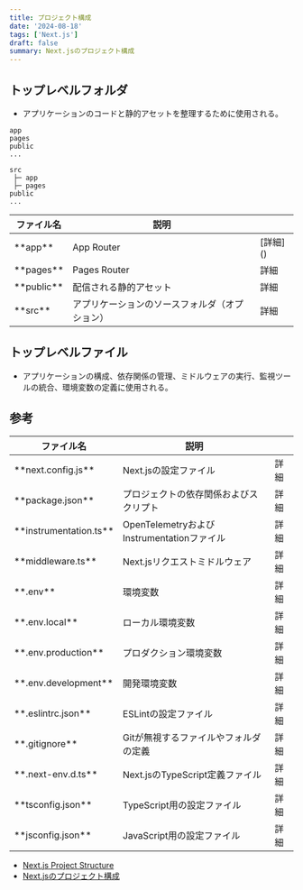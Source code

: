 ```yaml
---
title: プロジェクト構成
date: '2024-08-18'
tags: ['Next.js']
draft: false
summary: Next.jsのプロジェクト構成
---
```


## トップレベルフォルダ

- アプリケーションのコードと静的アセットを整理するために使用される。

```
app
pages
public
...
```

```
src
 ├─ app
 ├─ pages
public
...
```

<div class="w-full overflow-x-auto">
  <table style={{ margin: '0 0' }}>
    <thead>
      <tr>
        <th style={{ textAlign: 'left', width: '20%' }}>ファイル名</th>
        <th style={{ textAlign: 'left', width: '70%' }}>説明</th>
        <th style={{ textAlign: 'right', width: '10%' }}></th>
      </tr>
    </thead>
    <tbody>
      <tr>
        <td style={{ textAlign: 'left' }}>**app**</td>
        <td style={{ textAlign: 'left' }}>App Router</td>
        <td style={{ textAlign: 'center' }}>[詳細]()</td>
      </tr>
      <tr>
        <td style={{ textAlign: 'left' }}>**pages**</td>
        <td style={{ textAlign: 'left' }}>Pages Router</td>
        <td style={{ textAlign: 'center' }}>詳細</td>
      </tr>
      <tr>
        <td style={{ textAlign: 'left' }}>**public**</td>
        <td style={{ textAlign: 'left' }}>配信される静的アセット</td>
        <td style={{ textAlign: 'center' }}>詳細</td>
      </tr>
      <tr>
        <td style={{ textAlign: 'left' }}>**src**</td>
        <td style={{ textAlign: 'left' }}>アプリケーションのソースフォルダ（オプション）</td>
        <td style={{ textAlign: 'center' }}>詳細</td>
      </tr>
    </tbody>
  </table>
</div>

## トップレベルファイル

- アプリケーションの構成、依存関係の管理、ミドルウェアの実行、監視ツールの統合、環境変数の定義に使用される。

## 参考

<div class="w-full overflow-x-auto">
  <table style={{ margin: '0 0' }}>
    <thead>
      <tr>
        <th style={{ textAlign: 'left', width: '20%' }}>ファイル名</th>
        <th style={{ textAlign: 'left', width: '70%' }}>説明</th>
        <th style={{ textAlign: 'right', width: '10%' }}></th>
      </tr>
    </thead>
    <tbody>
      <tr>
        <td style={{ textAlign: 'left' }}>**next.config.js**</td>
        <td style={{ textAlign: 'left' }}>Next.jsの設定ファイル</td>
        <td style={{ textAlign: 'center' }}>詳細</td>
      </tr>
      <tr>
        <td style={{ textAlign: 'left' }}>**package.json**</td>
        <td style={{ textAlign: 'left' }}>プロジェクトの依存関係およびスクリプト</td>
        <td style={{ textAlign: 'center' }}>詳細</td>
      </tr>
      <tr>
        <td style={{ textAlign: 'left' }}>**instrumentation.ts**</td>
        <td style={{ textAlign: 'left' }}>OpenTelemetryおよびInstrumentationファイル</td>
        <td style={{ textAlign: 'center' }}>詳細</td>
      </tr>
      <tr>
        <td style={{ textAlign: 'left' }}>**middleware.ts**</td>
        <td style={{ textAlign: 'left' }}>Next.jsリクエストミドルウェア</td>
        <td style={{ textAlign: 'center' }}>詳細</td>
      </tr>
      <tr>
        <td style={{ textAlign: 'left' }}>**.env**</td>
        <td style={{ textAlign: 'left' }}>環境変数</td>
        <td style={{ textAlign: 'center' }}>詳細</td>
      </tr>
      <tr>
        <td style={{ textAlign: 'left' }}>**.env.local**</td>
        <td style={{ textAlign: 'left' }}>ローカル環境変数</td>
        <td style={{ textAlign: 'center' }}>詳細</td>
      </tr>
      <tr>
        <td style={{ textAlign: 'left' }}>**.env.production**</td>
        <td style={{ textAlign: 'left' }}>プロダクション環境変数</td>
        <td style={{ textAlign: 'center' }}>詳細</td>
      </tr>
      <tr>
        <td style={{ textAlign: 'left' }}>**.env.development**</td>
        <td style={{ textAlign: 'left' }}>開発環境変数</td>
        <td style={{ textAlign: 'center' }}>詳細</td>
      </tr>
      <tr>
        <td style={{ textAlign: 'left' }}>**.eslintrc.json**</td>
        <td style={{ textAlign: 'left' }}>ESLintの設定ファイル</td>
        <td style={{ textAlign: 'center' }}>詳細</td>
      </tr>
      <tr>
        <td style={{ textAlign: 'left' }}>**.gitignore**</td>
        <td style={{ textAlign: 'left' }}>Gitが無視するファイルやフォルダの定義</td>
        <td style={{ textAlign: 'center' }}>詳細</td>
      </tr>
      <tr>
        <td style={{ textAlign: 'left' }}>**.next-env.d.ts**</td>
        <td style={{ textAlign: 'left' }}>Next.jsのTypeScript定義ファイル</td>
        <td style={{ textAlign: 'center' }}>詳細</td>
      </tr>
      <tr>
        <td style={{ textAlign: 'left' }}>**tsconfig.json**</td>
        <td style={{ textAlign: 'left' }}>TypeScript用の設定ファイル</td>
        <td style={{ textAlign: 'center' }}>詳細</td>
      </tr>
      <tr>
        <td style={{ textAlign: 'left' }}>**jsconfig.json**</td>
        <td style={{ textAlign: 'left' }}>JavaScript用の設定ファイル</td>
        <td style={{ textAlign: 'center' }}>詳細</td>
      </tr>
    </tbody>
  </table>
</div>

- [Next.js Project Structure](https://nextjs.org/docs/getting-started/project-structure)
- [Next.jsのプロジェクト構成](https://ja.next-community-docs.dev/docs/app-router/getting-started/project-structure)
